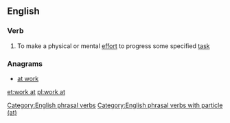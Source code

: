 ==English==

===Verb===
{{en-verb|works at|working at|worked at|head=[[work]] [[at]]}}

# {{label|en|transitive}} To make a physical or mental [[effort]] to progress some specified [[task]]

===Anagrams===
* [[at work#English|at work]]

[[Category:English phrasal verbs]]
[[Category:English phrasal verbs with particle (at)]]

[[et:work at]]
[[pl:work at]]